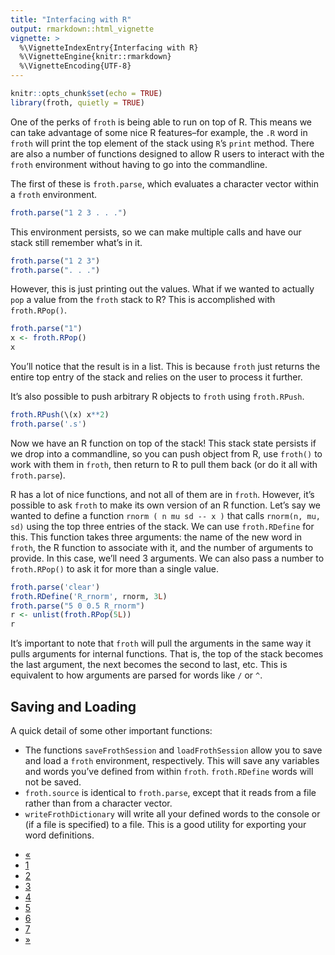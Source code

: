 ```yaml
---
title: "Interfacing with R"
output: rmarkdown::html_vignette
vignette: >
  %\VignetteIndexEntry{Interfacing with R}
  %\VignetteEngine{knitr::rmarkdown}
  %\VignetteEncoding{UTF-8}
---
```


```r
knitr::opts_chunk$set(echo = TRUE)
library(froth, quietly = TRUE)
```

One of the perks of `froth` is being able to run on top of R. This means we can take advantage of some nice R features--for example, the `.R` word in `froth` will print the top element of the stack using `R`'s `print` method. There are also a number of functions designed to allow R users to interact with the `froth` environment without having to go into the commandline. 

The first of these is `froth.parse`, which evaluates a character vector within a `froth` environment.
```r
froth.parse("1 2 3 . . .")
```
This environment persists, so we can make multiple calls and have our stack still remember what's in it.
```r
froth.parse("1 2 3")
froth.parse(". . .")
```

However, this is just printing out the values. What if we wanted to actually `pop` a value from the `froth` stack to R? This is accomplished with `froth.RPop()`.
```r
froth.parse("1")
x <- froth.RPop()
x
```
You'll notice that the result is in a list. This is because `froth` just returns the entire top entry of the stack and relies on the user to process it further. 

It's also possible to push arbitrary R objects to `froth` using `froth.RPush`.
```r
froth.RPush(\(x) x**2)
froth.parse('.s')
```

Now we have an R function on top of the stack! This stack state persists if we drop into a commandline, so you can push object from R, use `froth()` to work with them in `froth`, then return to R to pull them back (or do it all with `froth.parse`).

R has a lot of nice functions, and not all of them are in `froth`. However, it's possible to ask `froth` to make its own version of an R function. Let's say we wanted to define a function `rnorm ( n mu sd -- x )` that calls `rnorm(n, mu, sd)` using the top three entries of the stack. We can use `froth.RDefine` for this. This function takes three arguments: the name of the new word in `froth`, the R function to associate with it, and the number of arguments to provide. In this case, we'll need 3 arguments. We can also pass a number to `froth.RPop()` to ask it for more than a single value.

```r
froth.parse('clear')
froth.RDefine('R_rnorm', rnorm, 3L)
froth.parse("5 0 0.5 R_rnorm")
r <- unlist(froth.RPop(5L))
r
```
It's important to note that `froth` will pull the arguments in the same way it pulls arguments for internal functions. That is, the top of the stack becomes the last argument, the next becomes the second to last, etc. This is equivalent to how arguments are parsed for words like `/` or `^`.

## Saving and Loading

A quick detail of some other important functions:

- The functions `saveFrothSession` and `loadFrothSession` allow you to save and load a `froth` environment, respectively. This will save any variables and words you've defined from within `froth`. `froth.RDefine` words will not be saved.
- `froth.source` is identical to `froth.parse`, except that it reads from a file rather than from a character vector.
- `writeFrothDictionary` will write all your defined words to the console or (if a file is specified) to a file. This is a good utility for exporting your word definitions.

<div class="center">
  <ul class="pagination pagination-lg">
    <li class="page-item">
      <a class="page-link" href="https://www.ahl27.com/froth/articles/Variables.html">&laquo;</a>
    </li>
    <li class="page-item">
      <a class="page-link" href="https://www.ahl27.com/froth/articles/FundamentalFroth.html">1</a>
    </li>
    <li class="page-item">
      <a class="page-link" href="https://www.ahl27.com/froth/articles/ArithmeticAndStacks.html">2</a>
    </li>
    <li class="page-item">
      <a class="page-link" href="https://www.ahl27.com/froth/articles/Conditionals.html">3</a>
    </li>
    <li class="page-item">
      <a class="page-link" href="https://www.ahl27.com/froth/articles/Loops.html">4</a>
    </li>
    <li class="page-item">
      <a class="page-link" href="https://www.ahl27.com/froth/articles/Variables.html">5</a>
    </li>
    <li class="page-item active">
      <a class="page-link" href="https://www.ahl27.com/froth/articles/RInterface.html">6</a>
    </li>
    <li class="page-item">
      <a class="page-link" href="https://www.ahl27.com/froth/articles/Glossary.html">7</a>
    </li>
    <li class="page-item">
      <a class="page-link" href="https://www.ahl27.com/froth/articles/Glossary.html">&raquo;</a>
    </li>
  </ul>
</div>
